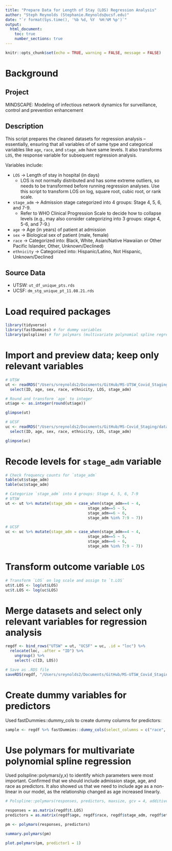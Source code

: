 ```yaml
---
title: "Prepare Data for Length of Stay (LOS) Regression Analysis"
author: "Steph Reynolds (Stephanie.Reynolds@ucsf.edu)"
date: "`r format(Sys.time(), '%b %d, %Y  %H:%M %p')`"
output:
  html_document:
    toc: true
    number_sections: true
---
```


```r
knitr::opts_chunk$set(echo = TRUE, warning = FALSE, message = FALSE)
```

# Background

## Project

MINDSCAPE: Modeling of infectious network dynamics for surveillance, control and prevention enhancement

## Description

This script prepares the cleaned datasets for regression analysis -- essentially, ensuring that all variables of of same type and categorical variables like `age`, `race`, and `stage_adm` have same levels. It also transforms `LOS`, the response variable for subsequent regression analysis.

Variables include:

-   `LOS` -\> Length of stay in hospital (in days)
    -   LOS is not normally distributed and has some extreme outliers, so needs to be transformed before running regression analyses. Use this script to transform LOS on log, square root, cubic root, or rank scale.
-   `stage_adm` -\> Admission stage categorized into 4 groups: Stage 4, 5, 6, and 7-9.
    -   Refer to WHO Clinical Progression Scale to decide how to collapse levels (e.g., may also consider categorizing into 3 groups: stage 4, 5-6, and 7-9.)
-   `age` -\> Age (in years) of patient at admission
-   `sex` -\> Biological sex of patient (male, female)
-   `race` -\> Categorized into: Black, White, Asian/Native Hawaiian or Other Pacific Islander, Other, Unknown/Declined)
-   `ethnicity` -\> Categorized into: Hispanic/Latino, Not Hispanic, Unknown/Declined

## Source Data

-   UTSW: `ut_df_unique_pts.rds`
-   UCSF: `dm_stg_unique_pt_11.08.21.rds`

# Load required packages

```r
library(tidyverse)
library(fastDummies) # for dummy variables 
library(polspline) # for polymars (multivariate polynomial spline regression)
```

# Import and preview data; keep only relevant variables

```r
# UTSW 
ut <- readRDS("/Users/sreynolds2/Documents/GitHub/MS-UTSW_Covid_Staging/data/ut_df_unique_pts.rds") %>% 
  select(ID, age, sex, race, ethnicity, LOS, stage_adm)

# Round and transform `age` to integer 
ut$age <- as.integer(round(ut$age))

glimpse(ut)

# UCSF
uc <- readRDS("/Users/sreynolds2/Documents/GitHub/MS-Covid_Staging/data/dm_stg_unique_pt_11.08.21.rds") %>% 
  select(ID, age, sex, race, ethnicity, LOS, stage_adm)

glimpse(uc)
```

# Recode levels for `stage_adm` variable

```r
# Check frequency counts for `stage_adm`
table(ut$stage_adm)
table(uc$stage_adm)

# Categorize `stage_adm` into 4 groups: Stage 4, 5, 6, 7-9
# UTSW 
ut <- ut %>% mutate(stage_adm = case_when(stage_adm==4 ~ 4,
                                    stage_adm==5 ~ 5,
                                    stage_adm==6 ~ 6,
                                    stage_adm %in% 7:9 ~ 7))

# UCSF
uc <- uc %>% mutate(stage_adm = case_when(stage_adm==4 ~ 4,
                                    stage_adm==5 ~ 5,
                                    stage_adm==6 ~ 6,
                                    stage_adm %in% 7:9 ~ 7))
```

# Transform outcome variable `LOS`

```r
# Transform `LOS` on log scale and assign to `t.LOS`
ut$t.LOS <- log(ut$LOS)
uc$t.LOS <- log(uc$LOS)
```

# Merge datasets and select only relevant variables for regression analysis

```r
regdf <- bind_rows("UTSW" = ut, "UCSF" = uc, .id = "loc") %>% 
  relocate(loc, .after = "ID") %>% 
    ungroup() %>% 
    select(-c(ID, LOS))

# Save as .RDS file
saveRDS(regdf, "/Users/sreynolds2/Documents/GitHub/MS-UTSW_Covid_Staging/data/regdf_11.08.21.rds")
```

# Create dummy variables for predictors

Used fastDummies::dummy_cols to create dummy columns for predictors:

```r

sample <- regdf %>% fastDummies::dummy_cols(select_columns = c("race", "ethnicity", "age", "sex", "loc"))
```

# Use polymars for multivariate polynomial spline regression

Used polspline::polymars(y,x) to identify which parameters were most important. Confirmed that we should include admission stage, age, and race as predictors. It also showed us that we need to include age as a non-linear in our model, as the relationship changed as age increased linearly.

```r
# Polspline::polymars(responses, predictors, maxsize, gcv = 4, additive = FALSE, startmodel, weights, no.interact, knots, knot.space = 3, ts.resp, ts.pred, ts.weights, classify, factors, tolerance, verbose = FALSE)

responses = as.matrix(regdf$t.LOS)
predictors = as.matrix(regdf$age, regdf$race, regdf$stage_adm, regdf$ethnicity, regdf$loc, regdf$sex)

pm <- polymars(responses, predictors)

summary.polymars(pm)

plot.polymars(pm, predictor1 = 1)
```
